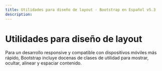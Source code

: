 ```yaml
---
title: Utilidades para diseño de layout · Bootstrap en Español v5.3
description: 
---
```

# Utilidades para diseño de layout

Para un desarrollo responsive y compatible con dispositivos móviles más rápido, Bootstrap incluye docenas de clases de utilidad para mostrar, ocultar, alinear y espaciar contenido.